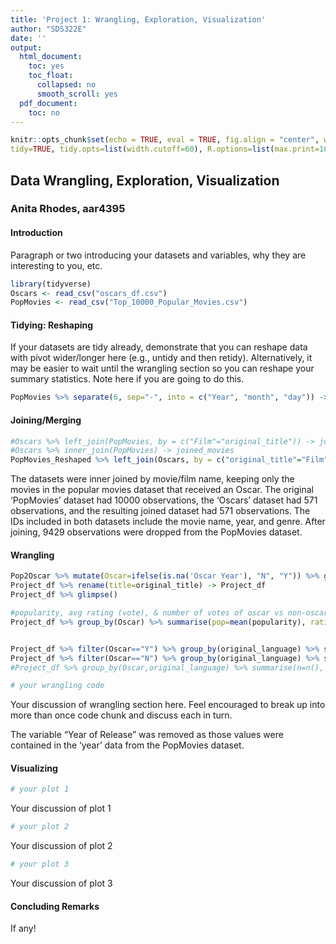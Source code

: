 ```yaml
---
title: 'Project 1: Wrangling, Exploration, Visualization'
author: "SDS322E"
date: ''
output:
  html_document:
    toc: yes
    toc_float:
      collapsed: no
      smooth_scroll: yes
  pdf_document:
    toc: no
---
```


```r
knitr::opts_chunk$set(echo = TRUE, eval = TRUE, fig.align = "center", warning = F, message = F,
tidy=TRUE, tidy.opts=list(width.cutoff=60), R.options=list(max.print=100))
```

## Data Wrangling, Exploration, Visualization

### Anita Rhodes, aar4395

#### Introduction 

Paragraph or two introducing your datasets and variables, why they are interesting to you, etc.

```R
library(tidyverse)
Oscars <- read_csv("oscars_df.csv")
PopMovies <- read_csv("Top_10000_Popular_Movies.csv")
```

#### Tidying: Reshaping

If your datasets are tidy already, demonstrate that you can reshape data with pivot wider/longer here (e.g., untidy and then retidy). Alternatively, it may be easier to wait until the wrangling section so you can reshape your summary statistics. Note here if you are going to do this.

```R
PopMovies %>% separate(6, sep="-", into = c("Year", "month", "day")) -> PopMovies_Reshaped
```

    
#### Joining/Merging

```R
#Oscars %>% left_join(PopMovies, by = c("Film"="original_title")) -> joined_movies
#Oscars %>% inner_join(PopMovies) -> joined_movies
PopMovies_Reshaped %>% left_join(Oscars, by = c("original_title"="Film")) -> Pop2Oscar

```

The datasets were inner joined by movie/film name, keeping only the movies in the popular movies dataset that received an Oscar. The original 'PopMovies' dataset had 10000 observations, the 'Oscars' dataset had 571 observations, and the resulting joined dataset had 571 observations. The IDs included in both datasets include the movie name, year, and genre. After joining, 9429 observations were dropped from the PopMovies dataset. 

####  Wrangling

```R
Pop2Oscar %>% mutate(Oscar=ifelse(is.na('Oscar Year'), "N", "Y")) %>% glimpse() -> Project_df
Project_df %>% rename(title=original_title) -> Project_df
Project_df %>% glimpse()

#popularity, avg rating (vote), & number of votes of oscar vs non-oscar movies
Project_df %>% group_by(Oscar) %>% summarise(pop=mean(popularity), rating=mean(vote_average), votes=mean(vote_count))


Project_df %>% filter(Oscar=="Y") %>% group_by(original_language) %>% summarise(n())
Project_df %>% filter(Oscar=="N") %>% group_by(original_language) %>% summarise(n())
#Project_df %>% group_by(Oscar,original_language) %>% summarise(n=n(), )

# your wrangling code
```

Your discussion of wrangling section here. Feel encouraged to break up into more than once code chunk and discuss each in turn.

The variable "Year of Release" was removed as those values were contained in the 'year' data from the PopMovies dataset.


#### Visualizing

```R
# your plot 1
```

Your discussion of plot 1

```R
# your plot 2
```

Your discussion of plot 2

```R
# your plot 3
```

Your discussion of plot 3

#### Concluding Remarks

If any!




